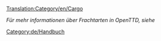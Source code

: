 [[Translation:Category/en/Cargo]]

''Für mehr informationen über Frachtarten in OpenTTD, siehe {{en/User/Pystro/Template/Link Translation|Cargo|De|Frachtarten|Fracht|Frachtarten}}''

[[Category:de/Handbuch]]